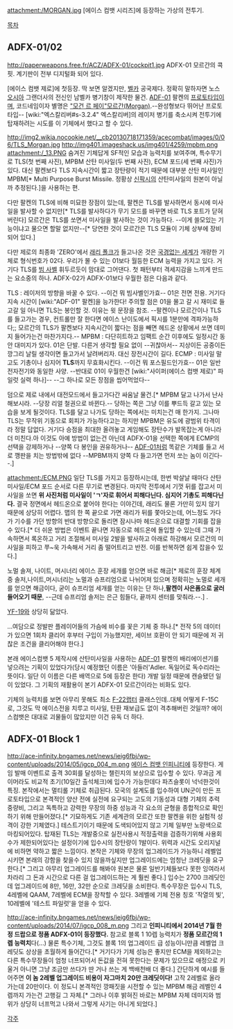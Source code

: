 attachment:/MORGAN.jpg
[에이스 컴뱃 시리즈]에 등장하는 가상의 전투기.

[[목차]]

== ADFX-01/02  ==
http://paperweapons.free.fr/ACZ/ADFX-01/cockpit1.jpg
ADFX-01 모르간의 콕핏. 계기판이 전부 디지털화 되어 있다.

[에이스 컴뱃 제로]에 첫등장. 딱 보면 알겠지만, [[벨카]] 공국제다. 정확히 말하자면 노스 [[오시아]] 그랜더사의 전신인 남벨카 병기창이 제작한 물건. [[ADF-01]] 팔켄의 [[프로토타입]]이며, 코드네임이자 별명은 [["모건 르 페이"모르간(Morgan)]].--완성형보다 뛰어난 프로토타입-- [wiki:"엑스칼리버#s-3.2.4" 엑스칼리버]의 레이저 병기를 축소시켜 전투기에 탑재하려는 시도를 이 기체에서 했다고 할 수 있다.

http://img2.wikia.nocookie.net/__cb20130718171359/acecombat/images/0/06/TLS_Morgan.jpg
http://img401.imageshack.us/img401/4259/mpbm.png
attachment:/_13.PNG
숨겨진 기체답게 SF적인 모습과 능력치를 보여주며, 특수무기로 TLS(첫 번째 사진), MPBM 산탄 미사일(두 번째 사진), ECM 포드(세 번째 사진)가 있다. 대신 팔켄보다 TLS 지속시간이 짧고 장탄량이 적기 때문에 대부분 산탄 미사일인 MPBM[* Multi Purpose Burst Missile. 정황상 [[신팍시]]의 산탄미사일의 원본이 아닐까 추정된다.]을 사용하는 편.

다만 팔켄의 TLS에 비해 미묘한 장점이 있는데, 팔켄은 TLS를 발사하면서 동시에 미사일을 발사할 수 없지만[* TLS를 발사하다가 무기 모드를 바꾸면 바로 TLS 포트가 닫혀버린다] 모르간은 TLS를 쏘면서 미사일을 발사하는 것이 가능하다. --이게 쓸모있는 기능이냐고 물으면 할말 없지만--[* 당연한 것이 모르간은 TLS 모듈이 기체 상부에 장비되어 있다.]

다만 제로의 최종화 'ZERO'에서 [[래리 폴크]]가 들고나온 것은 [[국경없는 세계]]가 개량한 기체로 형식번호가 02다. 우리가 몰 수 있는 01보다 월등한 ECM 능력을 가지고 있다. 거기다 TLS를 [[빔 사벨]] 휘두르듯이 맘대로 그어댄다. 첫 패턴부터 격세지감을 느끼게 만드는 요소중의 하나. ADFX-02가 ADFX-01보다 우월한 점은 다음과 같다.

TLS : 레이저의 방향을 바꿀 수 있다. --이건 뭐 빔사벨인가효-- 01은 전면 전용. 거기다 지속 시간이 [wiki:"ADF-01" 팔켄]을 능가한다! 주의할 점은 01을 몰고 갈 시 재미로 들고갈 일 아니면 TLS는 봉인할 것. 이유는 윗 문장을 참조. --팔켄이나 모르간이나 TLS를 들고가는 경우, 컨트롤만 잘 한다면 에이스 난이도에서 픽시를 1분만에 격파가능하다;; 모르간의 TLS가 팔켄보다 지속시간이 짧다는 점을 빼면 헤드온 상황에서 쏘면 데미지 들어가는건 마찬가지다.--
MPBM : 다단히트하고 임팩트 순간 이후에도 일정시간 동안 대미지가 있다. 01은 단발. 다른거 생각할 필요 없이 --귀찮아서-- 지상이든 공중이든 깡그리 날릴 생각이면 들고가서 날려버리자. 대신 장전시간이 길다.
ECMP : 미사일 말고도 기총이나 심지어 '''TLS'''까지 무효화시킨다. --이건 뭐 포스필드인가효-- 01은 일반 전자전기와 동일한 사양. --반대로 01이 우월한건 [wiki:"사이퍼(에이스 컴뱃 제로)" 파일럿 실력 하나]-- --그 하나로 모든 장점을 씹어먹었다--

덤으로 제로 내에서 대전모드에서 들고가다간 싸움날 물건.[* MPBM 달고 나가서 난사해보시라. --당장 리얼 철권으로 바뀐다.-- 당하는 쪽은 그냥 이를 뿌드득 갈고 있는 모습을 보게 될것이다. TLS를 달고 나가도 당하는 쪽에서는 미치는건 매 한가지. 그나마 TLS는 무작위 기동으로 회피가 가능하다고는 하지만 MPBM은 유도에 광범위 타격이라 정말 답없다. 거기다 승점을 최대한 올려놓고 게임해도 장탄수가 발목잡는게 아니라 더 미친다.아 이것도 아예 방법이 없는건 아닌데 ADFX-01을 선택한 쪽에게 ECMP의 선택을 강제하거나 --양쪽 다 봉인을 권유하거나-- [[ADF-01]]처럼 똑같은 기체를 들고 서로 깽판을 치는 방법밖에 없다 --MPBM까지 양쪽 다 들고가면 먼저 쏘는 놈이 이긴다--.]


attachment:/ECM.PNG
일단 TLS를 가지고 등장하시는데, 한번 박살날 때마다 산탄 미사일/ECM 포드 순서로 다른 무기로 변경된다. 마지막 전투에서 기껏 뒤를 잡고서 미사일을 쏘면 ''' 위 사진처럼 미사일이 'ㄱ'자로 휘어서 피해다닌다. 심지어 기총도 피해다닌다.''' 결국 정면에서 헤드온으로 붙어야 한다는 이야긴데, 래리도 물론 가만히 있지 않기 때문에 상당히 어렵다. 맵의 한 쪽 끝으로 가면 래리가 뒤를 쫓아오는데, 어느정도 가다가 기수를 가던 방향의 반대 방향으로 돌리면 잠시나마 헤드온으로 대결할 기회를 잡을 수 있다.[* 더 쉬운 방법은 이벤트 끝나면 자동으로 헤드온에 돌입할 수 있는데 그때 가속하면서 록온하고 거리 조절해서 미사일 2발을 발사하고 아래로 하강해서 모르건의 미사일을 피하고 쭈~욱 가속해서 거리 좀 떨어트리고 반전. 이를 반복하면 쉽게 잡을수 있다.]

노멀 솔져, 나이트, 머시너리 에이스 훈장 세개를 얻으면 바로 해금[* 제로의 훈장 체계 중 솔저,나이트,머시너리는 노멀과 슈프리엄으로 나뉘어져 있으며 정확히는 노멀로 세개를 얻으면 해금이다, 굳이 슈프리엄 세개를 얻는 이유는 단 하나,'''팔켄이 사은품으로 굴러들어오기 때문''', --근데 슈프리엄 솔저는 은근 힘들다, 끝까지 센터를 맞춰라.--.] .

[[YF-19]]와 상당히 닮았다.

...여담으로 정발판 플레이어들의 가슴에 비수를 꽃은 기체 중 하나.[* 전작 5의 데이터가 있으면 1회차 클리어 후부터 구입이 가능했지만, 세이브 호환이 안 되기 때문에 저 귀찮은 조건을 클리어해야 한다.]

본래 에이스컴뱃 5 제작시에 산탄미사일을 사용하는 [[ADF-01]] 팔켄의 배리에이션기를 넣으려는 기획이 있었다가(당시 예정했던 이름은 '아들러'Adler. 독일어로 독수리라는 뜻이다. 일단 이 이름은 다른 배역으로 5에 등장은 한다) 개발 일정 때문에 캔슬됐던 일이 있었다. 그 기획의 재활용이 본기 ADFX-01 모르간이라는 비화도 있다.

기체의 능력치를 보면 아무리 못해도 최소 [[F-22]]랩터 클래스인데..대체 어떻게 F-15C로, 그것도 막 에이스전을 치루고 미사일, 탄환 재보급도 없이 격추해버린 것일까? 에이스컴뱃은 대대로 괴물들이 많았지만 이건 유독 더 하다.

== ADFX-01 Block 1 ==
http://ace-infinity.bngames.net/news/ieig6fbj/wp-content/uploads/2014/05/igcp_004_m.png
[[에이스 컴뱃 인피니티]]에 등장한다. 게임 발매 이벤트로 출격 30회를 달성하는 챌린지의 보상으로 입수할 수 있다. 무과금 게이머라도 비교적 초기(10일간 출석체크)에 입수가 가능한데다 파츠슬롯이 넉넉한것이 특징. 본작에서는 멀티롤 기체로 취급된다. 모국의 설계도를 입수하여 UN군이 만든 프로토타입으로 본격적인 양산 전에 실전에 요구되는 고도의 기동성과 대형 기체의 추력 중량비, 그리고 독특하고 강력한 무장의 하중 성능과 각 요소의 균형을 종합적으로 확인하기 위해 만들어졌다.[* 기묘하게도 기존 세계관의 모르간 또한 팔켄을 위한 실험적 성격이 강한 기체였다.] 테스트기이기 때문에 도색되어있지 않고 기체 일부만 노랑색으로 마킹되어있다. 탑재된 TLS는 개발중으로 실전사용시 적정출력을 검증하기위해 사용회수가 제한되어있다는 설정이기에 입수시의 장탄량이 1발이다. 위력과 시간도 오리지널에 비하면 약하고 짧은 느낌이다. 본작은 기체와 무장의 업그레이드가 가능하니 레벨업시키면 본래의 강함을 찾을수 있지 않을까싶지만 업그레이드에는 엄청난 크레딧을 요구한다.[* 그리고 아무리 업그레이드를 해봐야 원본은 물론 일반기체들보다 못한 잉여라서 차라리 그 돈과 시간으로 다른 걸 업그레이드하는 게 훨씬 좋다.] 입수는 2700 크레딧인데 업그레이드에 8만, 16만, 32만 순으로 크레딧을 소비한다. 특수무장은 입수시 TLS, 4레벨에 QAAM, 7레벨에 ECM을 장착할 수 있다. 3레벨에 기체 전용 칭호 '작열의 빛', 10레벨에 '테스트 파일럿'을 얻을 수 있다.

http://ace-infinity.bngames.net/news/ieig6fbj/wp-content/uploads/2014/07/igcp_008_m.png
그리고 '''인피니티에서 2014년 7월 한정 드랍으로 정품 ADFX-01이 등장했다.''' 참고로 블록 1 10렙 능력치가 '''정품 모르간의 1렙 능력치'''다(...) 물론 특수기체, 그것도 블록 1의 업그레이드 급 성능이니만큼 레벨업 크레딧도 상상을 초월하게 들어간다.[* 거기다가 기체 성능은 좋지만 ECM을 제외하고는 다른 특수무장들이 엄청 너프되어서 돈값을 전혀 못한다는 문제가 있으므로 애정으로 키울거 아니면 그냥 조금만 쓰다가 딴 거나 쓰는 게 백배천배 더 좋다.]  간단하게 예시를 들어주면 '''이 놈 2레벨 업그레이드 비용이 자그마치 20만 크레딧이다!''' 고작 2레벨로 올라가는데 20만이다. 이 정도니 본격적인 깡패짓을 시전할 수 있는 MPBM 해금 레벨인 4렙까지 가는건 고행길 그 자체.[* 그러나 이후 밝혀진 바로는 MPBM 자체 데미지와 범위가 상당히 너프먹고 나와서 그렇게 사기는 아니게 되었다.]

[[각주]]
